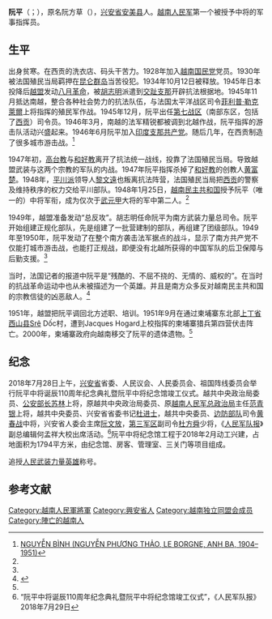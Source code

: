 {{Otheruses|other=名为阮平的其他人物|阮平}}

'''阮平'''（{{lang-vi|Nguyễn Bình}}；{{bd|1908年|7月30日|1951年|9月29日}}），原名阮方草（{{lang-vi|Nguyễn Phương Thảo}}），[[兴安省_(越南)|兴安省]][[安美县|安美县]]人。[[越南人民军|越南人民军]]第一个被授予中将的军事指挥员。

==生平==
出身贫寒。在西贡的洗衣店、码头干苦力。1928年加入[[越南国民党|越南国民党]]党员。1930年被法国殖民当局羁押在[[昆仑群岛|昆仑群岛]]当苦役犯。1934年10月12日被释放。1945年日本投降后[[越盟|越盟]]发动[[八月革命|八月革命]]，被[[胡志明|胡志明]]派遣到[[交趾支那|交趾支那]]开辟抗法根据地。1945年11月抵达南越，整合各种社会势力的抗法队伍，与法国太平洋战区司令[[菲利普·勒克萊爾|菲利普·勒克萊爾]]上将指挥的殖民军作战。1945年12月，阮平出任[[战区_(越南民主共和国)|第七战区]]（南部东区，包括了[[胡志明市|西贡]]）司令员。1946年3月，南越的法军精锐都被调到北越作战，阮平指挥的游击队活动兴盛起来。1946年6月阮平加入[[印度支那共产党|印度支那共产党]]。随后几年，在西贡制造了很多城市游击战。<ref name=gb>[https://indochine.uqam.ca/en/component/content/article/974-nguyn-binh-nguyn-phng-tho-le-borgne-anh-ba-19041951.html NGUYỄN BÌNH (NGUYỄN PHƯƠNG THẢO, LE BORGNE, ANH BA, 1904–1951)]</ref>

1947年初，[[高台教|高台教]]与[[和好教|和好教]]离开了抗法统一战线，投靠了法国殖民当局。导致越盟武装与这两个宗教的军队的内战。1947年阮平指挥杀掉了[[和好教|和好教]]的创教人[[黄富楚|黄富楚]]。1948年，[[平川派|平川派]]领导人[[黎文遠|黎文遠]]也叛离抗法阵营，法国殖民当局把[[胡志明市|西贡]]的警察及维持秩序的权力交给平川部队。1948年1月25日，[[越南民主共和国|越南民主共和国]]授予阮平（唯一的）中将军衔，成为仅次于[[武元甲|武元甲]]大将的军中第二人。<ref name=gb/>

1949年，越盟准备发动“总反攻”。胡志明任命阮平为南方武装力量总司令。阮平开始组建正规化部队，先是组建了一批营建制的部队，再组建了团级部队。1949年至1950年，阮平发动了在整个南方袭击法军据点的战斗，显示了南方共产党不仅能打城市游击战，也能打正规战，即便没有北越所获得的中国军队的后卫保障与后勤支援。<ref name=gb/>

当时，法国记者的报道中阮平是“残酷的、不屈不挠的、无情的、威权的”。在当时的抗战革命运动中也从未被描述为一个英雄。并且是南方众多反对越南民主共和国的宗教信徒的凶恶敌人。<ref name=Bodard>{{cite book|last=Bodard|first=Lucien|title=The Quicksand War: Prelude to Vietnam|year=1963|publisher=Little, Brown and Company|location=Toronto|url=https://books.google.com/books/about/The_Quicksand_War.html?id=SDREAAAAIAAJ|pages=15–16}}</ref>

1951年，越盟把阮平调回北方述职、培训。1951年9月在通过柬埔寨东北部[[上丁省|上丁省]][[塞桑县|西山县]]Srê Dốc村，遭到Jacques Hogard上校指挥的柬埔寨猎兵第四营伏击阵亡。2000年，柬埔寨政府向越南移交了阮平的遗体遗物。<ref name=gb/>

==纪念==
2018年7月28日上午，[[兴安省_(越南)|兴安省]]省委、人民议会、人民委员会、祖国阵线委员会举行阮平中将诞辰110周年纪念典礼暨阮平中将纪念馆竣工仪式。越共中央政治局委员、[[越南公安部|公安部长]][[蘇林_(越南)|苏林]]上将，原越共中央政治局委员、原[[越南人民军总政治局|越南人民军总政治局]]主任[[范青银|范青银]]上将，越共中央委员、兴安省省委书记[[杜进士|杜进士]]，越共中央委员、[[越南边防部队|边防部队]]司令[[黄春战|黄春战]]中将，兴安省人委会主席[[阮文放|阮文放]]，[[越南第三军区|第三军区]]副司令[[杜方舜|杜方舜]]少将，《[[人民军队报|人民军队报]]》副总编辑何孟祥大校出席活动。<ref>“阮平中将诞辰110周年纪念典礼暨阮平中将纪念馆竣工仪式”，《人民军队报》2018年7月29日</ref>阮平中将纪念馆工程于2018年2月动工兴建，占地面积为1794平方米，由纪念馆、房客、管理室、三关门等项目组成。 

追授[[人民武装力量英雄|人民武装力量英雄]]称号。
==参考文献==
{{reflist}}

[[Category:越南人民軍將軍|Category:越南人民軍將軍]]
[[Category:興安省人|Category:興安省人]]
[[Category:越南独立同盟会成员|Category:越南独立同盟会成员]]
[[Category:陣亡的越南人|Category:陣亡的越南人]]